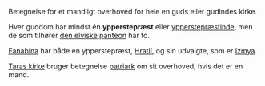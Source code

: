 {{title:Ypperstepræst}}
{{author:Laura Holmegaard}}
{{timestamp:2009-09-18T15:20:36Z}}
{{copyright:Ypperstepræst}}
Betegnelse for et mandligt overhoved for hele en guds eller gudindes kirke.

Hver guddom har mindst én '''ypperstepræst''' eller [[ypperstepræstinde]], men de som tilhører [[den elviske panteon]] har to.

[[Fanabina]] har både en ypperstepræst, [[Hratlí]], og sin udvalgte, som er [[Izmya]].

[[Tara|Taras kirke]] bruger betegnelse [[patriark]] om sit overhoved, hvis det er en mand.